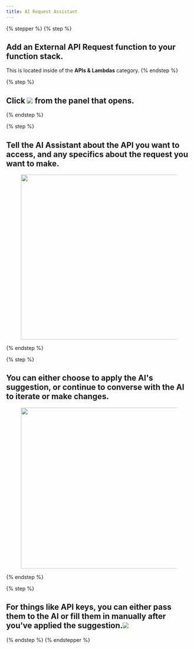 ```yaml
---
title: AI Request Assistant
---
```


{% stepper %}
{% step %}
## Add an External API Request function to your function stack.&#x20;

This is located inside of the **APIs & Lambdas** category.
{% endstep %}

{% step %}
## Click ![](<../assets/CleanShot 2025-04-02 at 15.44.45.png>) from the panel that opens.


{% endstep %}

{% step %}
## Tell the AI Assistant about the API you want to access, and any specifics about the request you want to make.

<div align="left"><figure><img src="../assets/CleanShot 2025-04-02 at 15.57.03.png" alt="" width="446"><figcaption></figcaption></figure></div>
{% endstep %}

{% step %}
## You can either choose to apply the AI's suggestion, or continue to converse with the AI to iterate or make changes.

<div align="left"><figure><img src="../assets/CleanShot 2025-04-02 at 15.58.52.png" alt="" width="435"><figcaption></figcaption></figure></div>
{% endstep %}

{% step %}
## For things like API keys, you can either pass them to the AI or fill them in manually after you've applied the suggestion.![](<../assets/CleanShot 2025-04-02 at 16.00.32.gif>)
{% endstep %}
{% endstepper %}
